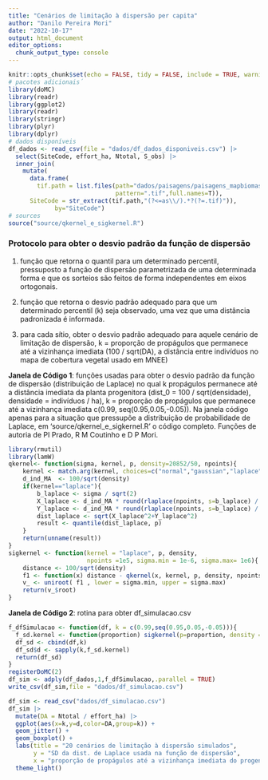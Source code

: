 ```yaml
---
title: "Cenários de limitação à dispersão per capita"
author: "Danilo Pereira Mori"
date: "2022-10-17"
output: html_document
editor_options: 
  chunk_output_type: console
---
```


```r
knitr::opts_chunk$set(echo = FALSE, tidy = FALSE, include = TRUE, warning = FALSE,cache = TRUE,message=FALSE,eval=FALSE)
# pacotes adicionais´
library(doMC)
library(readr)
library(ggplot2)
library(readr)
library(stringr)
library(plyr)
library(dplyr)
# dados disponíveis
df_dados <- read_csv(file = "dados/df_dados_disponiveis.csv") |> 
  select(SiteCode, effort_ha, Ntotal, S_obs) |> 
  inner_join(
    mutate(
      data.frame(
        tif.path = list.files(path="dados/paisagens/paisagens_mapbiomas6_padronizadas",
                              pattern=".tif",full.names=T)),
      SiteCode = str_extract(tif.path,"(?<=as\\/).*?(?=.tif)")),
             by="SiteCode")
# sources
source("source/qkernel_e_sigkernel.R")
```


### Protocolo para obter o desvio padrão da função de dispersão

<p>1) função que retorna o quantil para um determinado percentil, pressuposto a função de dispersão parametrizada de uma determinada forma e que os sorteios são feitos de forma independentes em eixos ortogonais.</p> 

<p>2) função que retorna o desvio padrão adequado para que um determinado percentil (k) seja observado, uma vez que uma distância padronizada é informada.</p>

<p>3) para cada sítio, obter o desvio padrão adequado para aquele cenário de limitação de dispersão, k = proporção de propágulos que permanece até a vizinhança imediata (100 / sqrt(DA), a distância entre indivíduos no mapa de cobertura vegetal usado em MNEE)<p/>

<p> __Janela de Código 1__: funções usadas para obter o desvio padrão da função de dispersão (distribuição de Laplace) no qual k propágulos permanece até a distância imediata da planta progenitora (dist_0 = 100 / sqrt(densidade),  densidade = indivíduos / ha), k = proporção de propágulos que permanece até a vizinhança imediata c(0.99, seq(0.95,0.05,-0.05)). Na janela código apenas para a situação que pressupõe a distribuição de probabilidade de Laplace, em 'source/qkernel_e_sigkernel.R' o código completo. Funções de autoria de PI Prado, R M Coutinho e D P Mori.</p>

```r
library(rmutil)
library(lamW)
qkernel<- function(sigma, kernel, p, density=20852/50, npoints){
    kernel <- match.arg(kernel, choices=c("normal","gaussian","laplace","uniform"))
    d_ind_MA  <- 100/sqrt(density)
    if(kernel=="laplace"){
        b_laplace <- sigma / sqrt(2)
        X_laplace <- d_ind_MA * round(rlaplace(npoints, s=b_laplace) / d_ind_MA)
        Y_laplace <- d_ind_MA * round(rlaplace(npoints, s=b_laplace) / d_ind_MA)
        dist_laplace <- sqrt(X_laplace^2+Y_laplace^2)
        result <- quantile(dist_laplace, p)
    }
    return(unname(result))
}
sigkernel <- function(kernel = "laplace", p, density,
                      npoints =1e5, sigma.min = 1e-6, sigma.max= 1e6){
    distance <- 100/sqrt(density)
    f1 <- function(x) distance - qkernel(x, kernel, p, density, npoints)
    v_ <- uniroot( f1 , lower = sigma.min, upper = sigma.max)
    return(v_$root)
}
```

<p> __Janela de Código 2__: rotina para obter df_simulacao.csv </p>

```r
f_dfSimulacao <- function(df, k = c(0.99,seq(0.95,0.05,-0.05))){
  f_sd.kernel <- function(proportion) sigkernel(p=proportion, density = df$Ntotal/df$effort_ha)
  df_sd <- cbind(df,k)
  df_sd$d <- sapply(k,f_sd.kernel)
  return(df_sd)
}
registerDoMC(2)
df_sim <- adply(df_dados,1,f_dfSimulacao,.parallel = TRUE)
write_csv(df_sim,file = "dados/df_simulacao.csv")
```


```r
df_sim <- read_csv("dados/df_simulacao.csv")
df_sim |> 
  mutate(DA = Ntotal / effort_ha) |> 
  ggplot(aes(x=k,y=d,color=DA,group=k)) +
  geom_jitter() +
  geom_boxplot() +
  labs(title = "20 cenários de limitação à dispersão simulados",
       y = "SD da dist. de Laplace usada na função de dispersão",
       x = "proporção de propágulos até a vizinhança imediata do progenitor") +
  theme_light() 
```


